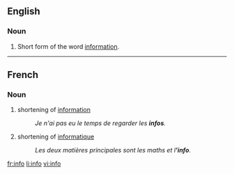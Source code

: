 {{see|.info}}
==English==
===Noun===
{{en-noun|-}}
# {{informal}} Short form of the word [[information]].

----

==French==
===Noun===
{{fr-noun|f}}
#shortening of [[information]]
#: ''Je n'ai pas eu le temps de regarder les '''infos'''.''
#shortening of [[informatique]]
#: ''Les deux matières principales sont les maths et l''''info'''.''

[[fr:info]]
[[li:info]]
[[vi:info]]